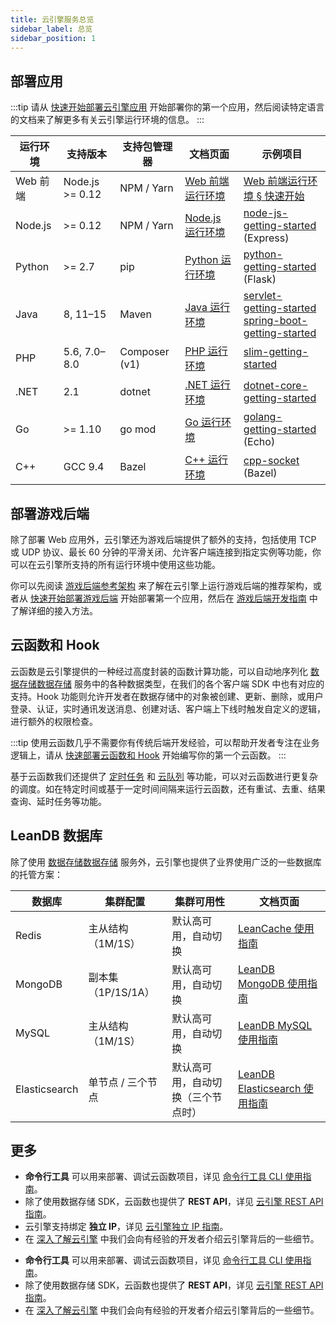 ```yaml
---
title: 云引擎服务总览
sidebar_label: 总览
sidebar_position: 1
---
```



<PlatformIntroduction />

## 部署应用

:::tip
请从 [快速开始部署云引擎应用](/sdk/engine/deploy/getting-started/) 开始部署你的第一个应用，然后阅读特定语言的文档来了解更多有关云引擎运行环境的信息。
:::

| 运行环境 | 支持版本        | 支持包管理器  | 文档页面                                       | 示例项目                                                                                                                                                                     |
| -------- | --------------- | ------------- | ---------------------------------------------- | ---------------------------------------------------------------------------------------------------------------------------------------------------------------------------- |
| Web 前端 | Node.js >= 0.12 | NPM / Yarn    | [Web 前端运行环境](/sdk/engine/deploy/webapp/) | [Web 前端运行环境 § 快速开始](/sdk/engine/deploy/webapp/#快速开始)                                                                                                           |
| Node.js  | >= 0.12         | NPM / Yarn    | [Node.js 运行环境](/sdk/engine/deploy/nodejs/) | [node-js-getting-started](https://github.com/leancloud/node-js-getting-started/) (Express)                                                                                   |
| Python   | >= 2.7          | pip           | [Python 运行环境](/sdk/engine/deploy/python/)  | [python-getting-started](https://github.com/leancloud/python-getting-started) (Flask)                                                                                        |
| Java     | 8, 11–15        | Maven         | [Java 运行环境](/sdk/engine/deploy/java/)      | [servlet-getting-started](https://github.com/leancloud/servlet-getting-started)<br />[spring-boot-getting-started](https://github.com/leancloud/spring-boot-getting-started) |
| PHP      | 5.6, 7.0–8.0    | Composer (v1) | [PHP 运行环境](/sdk/engine/deploy/php/)        | [slim-getting-started](https://github.com/leancloud/slim-getting-started)                                                                                                    |
| .NET     | 2.1             | dotnet        | [.NET 运行环境](/sdk/engine/deploy/dotnet/)    | [dotnet-core-getting-started](https://github.com/leancloud/dotnet-core-getting-started)                                                                                      |
| Go       | >= 1.10         | go mod        | [Go 运行环境](/sdk/engine/deploy/go/)          | [golang-getting-started](https://github.com/leancloud/golang-getting-started) (Echo)                                                                                         |
| C++      | GCC 9.4         | Bazel         | [C++ 运行环境](/sdk/engine/deploy/cpp/)        | [cpp-socket](https://github.com/leancloud/leanengine-unit-test/tree/cpp-socket-bazel) (Bazel)                                                                                |

<Conditional brand="tds">

## 部署游戏后端

除了部署 Web 应用外，云引擎还为游戏后端提供了额外的支持，包括使用 TCP 或 UDP 协议、最长 60 分钟的平滑关闭、允许客户端连接到指定实例等功能，你可以在云引擎所支持的所有运行环境中使用这些功能。

你可以先阅读 [游戏后端参考架构](/sdk/engine/game/architecture) 来了解在云引擎上运行游戏后端的推荐架构，或者从 [快速开始部署游戏后端](/sdk/engine/game/getting-started) 开始部署第一个应用，然后在 [游戏后端开发指南](/sdk/engine/game/guides) 中了解详细的接入方法。

</Conditional>

## 云函数和 Hook

云函数是云引擎提供的一种经过高度封装的函数计算功能，可以自动地序列化 <Conditional brand="tds">[数据存储](/sdk/storage/features)</Conditional><Conditional brand="leancloud">[数据存储](https://leancloud.cn/docs/storage_overview.html)</Conditional> 服务中的各种数据类型，在我们的各个客户端 SDK 中也有对应的支持。Hook 功能则允许开发者在数据存储中的对象被创建、更新、删除，或用户登录、认证，实时通讯发送消息、创建对话、客户端上下线时触发自定义的逻辑，进行额外的权限检查。

:::tip
使用云函数几乎不需要你有传统后端开发经验，可以帮助开发者专注在业务逻辑上，请从 [快速部署云函数和 Hook](/sdk/engine/functions/getting-started/) 开始编写你的第一个云函数。
:::

基于云函数我们还提供了 [定时任务](/sdk/engine/functions/guides/#定时任务) 和 [云队列](/sdk/engine/functions/cloud-queue/) 等功能，可以对云函数进行更复杂的调度。如在特定时间或基于一定时间间隔来运行云函数，还有重试、去重、结果查询、延时任务等功能。

## LeanDB 数据库

除了使用 <Conditional brand="tds">[数据存储](/sdk/storage/features)</Conditional><Conditional brand="leancloud">[数据存储](https://leancloud.cn/docs/storage_overview.html)</Conditional> 服务外，云引擎也提供了业界使用广泛的一些数据库的托管方案：

| 数据库        | 集群配置           | 集群可用性                         | 文档页面                                                  |
| ------------- | ------------------ | ---------------------------------- | --------------------------------------------------------- |
| Redis         | 主从结构（1M/1S）  | 默认高可用，自动切换               | [LeanCache 使用指南](/sdk/engine/database/redis/)         |
| MongoDB       | 副本集（1P/1S/1A） | 默认高可用，自动切换               | [LeanDB MongoDB 使用指南](/sdk/engine/database/mongo/)    |
| MySQL         | 主从结构（1M/1S）  | 默认高可用，自动切换               | [LeanDB MySQL 使用指南](/sdk/engine/database/mysql/)      |
| Elasticsearch | 单节点 / 三个节点  | 默认高可用，自动切换（三个节点时） | [LeanDB Elasticsearch 使用指南](/sdk/engine/database/es/) |

## 更多

<Conditional region="cn">

- **命令行工具** 可以用来部署、调试云函数项目，详见 [命令行工具 CLI 使用指南](/sdk/engine/cli/)。
- 除了使用数据存储 SDK，云函数也提供了 **REST API**，详见 [云引擎 REST API 指南](/sdk/engine/functions/rest-api/)。
- 云引擎支持绑定 **独立 IP**，详见 [云引擎独立 IP 指南](/sdk/engine/dedicated-IP)。
- 在 [深入了解云引擎](/sdk/engine/deep-dive/) 中我们会向有经验的开发者介绍云引擎背后的一些细节。

</Conditional>

<Conditional region="global">

- **命令行工具** 可以用来部署、调试云函数项目，详见 [命令行工具 CLI 使用指南](/sdk/engine/cli/)。
- 除了使用数据存储 SDK，云函数也提供了 **REST API**，详见 [云引擎 REST API 指南](/sdk/engine/functions/rest-api/)。
- 在 [深入了解云引擎](/sdk/engine/deep-dive/) 中我们会向有经验的开发者介绍云引擎背后的一些细节。

</Conditional>
